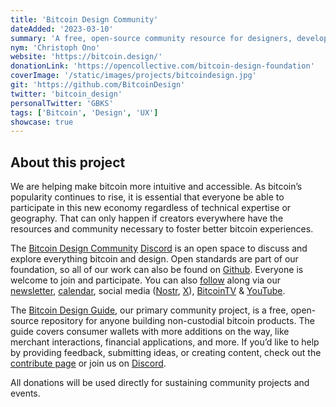 ```yaml
---
title: 'Bitcoin Design Community'
dateAdded: '2023-03-10'
summary: 'A free, open-source community resource for designers, developers, and others working on non-custodial bitcoin products.'
nym: 'Christoph Ono'
website: 'https://bitcoin.design/'
donationLink: 'https://opencollective.com/bitcoin-design-foundation'
coverImage: '/static/images/projects/bitcoindesign.jpg'
git: 'https://github.com/BitcoinDesign'
twitter: 'bitcoin_design'
personalTwitter: 'GBKS'
tags: ['Bitcoin', 'Design', 'UX']
showcase: true
---
```


## About this project

We are helping make bitcoin more intuitive and accessible. As bitcoin’s popularity continues to rise, it is essential that everyone be able to participate in this new economy regardless of technical expertise or geography. That can only happen if creators everywhere have the resources and community necessary to foster better bitcoin experiences.

The [Bitcoin Design Community](https://bitcoin.design) [Discord](https://discord.gg/K7aQ5PErht) is an open space to discuss and explore everything bitcoin and design. Open standards are part of our foundation, so all of our work can also be found on [Github](https://github.com/BitcoinDesign). Everyone is welcome to join and participate. You can also [follow](https://bitcoin.design/social-media/) along via our [newsletter](http://bitcoindesign.substack.com), [calendar](https://bitcoin.design/calendar/), social media ([Nostr](nostr:npub13s5mxgws70rpxsug96jfvglggackjrxs2ehypwg0prjaxsek42sqd9l03e), [X](http://twitter.com/bitcoin_design)), [BitcoinTV](https://bitcointv.com/a/bitcoin_design/video-channels) & [YouTube](http://youtube.com/c/BitcoinDesign).

The [Bitcoin Design Guide](https://bitcoin.design/guide/), our primary community project, is a free, open-source repository for anyone building non-custodial bitcoin products. The guide covers consumer wallets with more additions on the way, like merchant interactions, financial applications, and more. If you’d like to help by providing feedback, submitting ideas, or creating content, check out the [contribute page](https://bitcoin.design/guide/contribute/) or join us on [Discord](https://discord.gg/K7aQ5PErht).

All donations will be used directly for sustaining community projects and events.